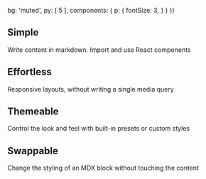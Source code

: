 
  bg: 'muted',
  py: [ 5 ],
  components: {
    p: {
      fontSize: 3,
    }
  }
})

## Simple
Write content in markdown. Import and use React components

## Effortless
Responsive layouts, without writing a single media query

## Themeable
Control the look and feel with built-in presets or custom styles


## Swappable
Change the styling of an MDX block without touching the content

